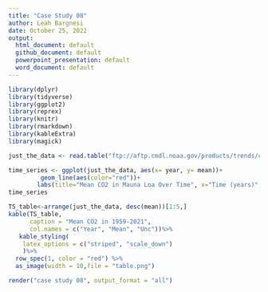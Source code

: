 ```yaml
---
title: "Case Study 08"
author: Leah Bargnesi
date: October 25, 2022
output: 
  html_document: default
  github_document: default
  powerpoint_presentation: default
  word_document: default
---
```

```r
library(dplyr)
library(tidyverse)
library(ggplot2)
library(reprex)
library(knitr)
library(rmarkdown)
library(kableExtra)
library(magick)

just_the_data <- read.table("ftp://aftp.cmdl.noaa.gov/products/trends/co2/co2_annmean_mlo.txt", col.names = c("year", "mean", "unc"), skip = 56)

time_series <- ggplot(just_the_data, aes(x= year, y= mean))+
         geom_line(aes(color="red"))+
        labs(title="Mean CO2 in Mauna Loa Over Time", x="Time (years)", y="Mean CO2(ppm)")
time_series

TS_table<-arrange(just_the_data, desc(mean))[1:5,]
kable(TS_table,
      caption = "Mean CO2 in 1959-2021",
      col.names = c("Year", "Mean", "Unc"))%>%
   kable_styling(
    latex_options = c("striped", "scale_down")
    )%>%
  row_spec(1, color = "red") %>%
  as_image(width = 10,file = "table.png")

render("case study 08", output_format = "all")


```

